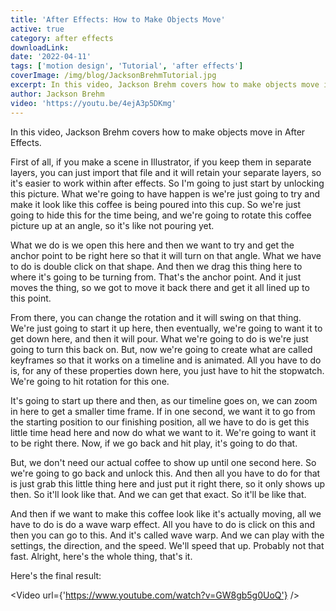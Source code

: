 ```yaml
---
title: 'After Effects: How to Make Objects Move'
active: true
category: after effects
downloadLink:
date: '2022-04-11'
tags: ['motion design', 'Tutorial', 'after effects']
coverImage: /img/blog/JacksonBrehmTutorial.jpg
excerpt: In this video, Jackson Brehm covers how to make objects move in After Effects.
author: Jackson Brehm
video: 'https://youtu.be/4ejA3p5DKmg'
---
```


In this video, Jackson Brehm covers how to make objects move in After Effects.

First of all, if you make a scene in Illustrator, if you keep them in separate layers, you can just import that file and it will retain your separate layers, so it's easier to work within after effects. So I'm going to just start by unlocking this picture. What we're going to have happen is we're just going to try and make it look like this coffee is being poured into this cup. So we're just going to hide this for the time being, and we're going to rotate this coffee picture up at an angle, so it's like not pouring yet.

What we do is we open this here and then we want to try and get the anchor point to be right here so that it will turn on that angle. What we have to do is double click on that shape. And then we drag this thing here to where it's going to be turning from. That's the anchor point. And it just moves the thing, so we got to move it back there and get it all lined up to this point.

From there, you can change the rotation and it will swing on that thing. We're just going to start it up here, then eventually, we're going to want it to get down here, and then it will pour. What we're going to do is we're just going to turn this back on. But, now we're going to create what are called keyframes so that it works on a timeline and is animated. All you have to do is, for any of these properties down here, you just have to hit the stopwatch. We're going to hit rotation for this one.

It's going to start up there and then, as our timeline goes on, we can zoom in here to get a smaller time frame. If in one second, we want it to go from the starting position to our finishing position, all we have to do is get this little time head here and now do what we want to it. We're going to want it to be right there. Now, if we go back and hit play, it's going to do that.

But, we don't need our actual coffee to show up until one second here. So we're going to go back and unlock this. And then all you have to do for that is just grab this little thing here and just put it right there, so it only shows up then. So it'll look like that. And we can get that exact. So it'll be like that.

And then if we want to make this coffee look like it's actually moving, all we have to do is do a wave warp effect. All you have to do is click on this and then you can go to this. And it's called wave warp. And we can play with the settings, the direction, and the speed. We'll speed that up. Probably not that fast. Alright, here's the whole thing, that's it.

Here's the final result:

<Video url={'https://www.youtube.com/watch?v=GW8gb5g0UoQ'} />
